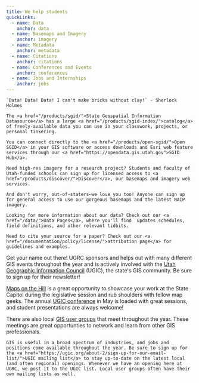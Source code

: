 ```yaml
---
title: We help students 
quickLinks:
  - name: Data
    anchor: data
  - name: Basemaps and Imagery
    anchor: imagery
  - name: Metadata
    anchor: metadata
  - name: Citations
    anchor: citations
  - name: Conferences and Events
    anchor: conferences
  - name: Jobs and Internships
    anchor: jobs
---
```



<Layout title={frontmatter.title}>
  <QuickLinks links={frontmatter.quickLinks}/>
  <Section stripe title="Data">

    `Data! Data! Data! I can't make bricks without clay!` - Sherlock Holmes

    The <a href="/products/sgid/">State Geospatial Information Datasource</a> has a large <a href="/products/sgid-index/">catalog</a> of freely-available data you can use in your classwork, projects, or personal tinkering. 
    
    You can connect directly to the <a href="/products/open-sgid/">Open SGID</a> in your GIS software or access downloads and Esri web feature services through our <a href="https://opendata.gis.utah.gov">SGID Hub</a>.

  </Section>
  <Section title="Basemaps and Imagery">

    Need high-res imagery for a research project? Students and faculty of Utah-funded schools can sign up for licensed access to <a href="/products/discover/">Discover</a>, our basemaps and imagery web services. 
    
    And don't worry, out-of-staters—we love you too! Anyone can sign up for general access to use our gorgeous basemaps and the latest NAIP imagery.

  </Section>
  <Section stripe title="Metadata">

    Looking for more information about our data? Check out our <a href="/data/">Data Pages</a>, where you'll find  updates schedules, field definitions, and other relevant tidbits.

  </Section>
  <Section title="Citations">

    Need to cite your source for a paper? Check out our <a href="/documentation/policy/license/">attribution page</a> for guidelines and examples.

  </Section>
  <Section stripe title="Conferences and Events">

  Get your name out there! UGRC sponsors and helps out with many different GIS events throughout the year and is actively involved with the <a href="https://ugic.org/">Utah Geographic Information Council</a> (UGIC), the state's GIS community. Be sure to sign up for their newsletter!
  
  <a href="https://ugic.org/maps-on-the-hill/">Maps on the Hill</a> is a great opportunity to showcase your work at the State Capitol during the legislative session and rub shoulders with fellow map geeks. The annual <a href="https://ugic.org/ugic-annual-conference/">UGIC conference</a> in May is loaded with great sessions, and student presentations are always welcome! 
  
  There are also local <a href="/collaboration/user-groups/">GIS user groups</a> that meet throughout the year. These meetings are great opportunties to network and learn from other GIS professionals.

  </Section>
  <Section title="Jobs and Internships">

    GIS is useful in a broad spectrum of industries, and jobs and positions come available throughout the year. Be sure to sign up for the <a href="https://ugic.org/about-2/sign-up-for-our-email-list/">UGIC mailing list</a> to stay up-to-date on the latest local (and often regional) openings. Whenever we have an opening here at UGRC, we post it to the UGIC list. Local user groups often have their own mailing lists as well.  

  </Section>

</Layout>
